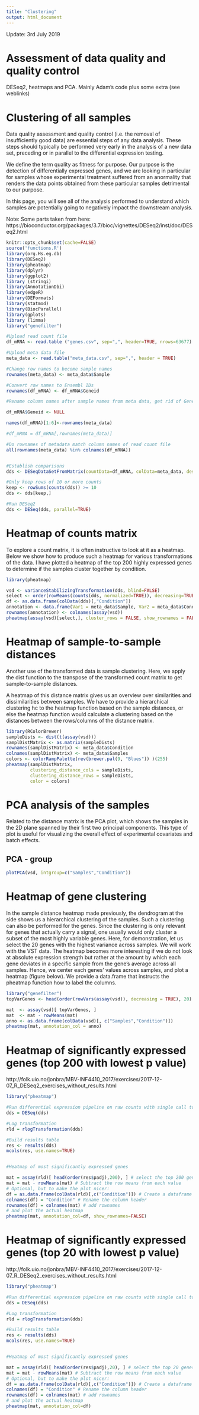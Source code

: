---
title: "Clustering"
output: html_document
---

Update: 3rd July 2019

# Assessment of data quality and quality control
DESeq2, heatmaps and PCA. Mainly Adam's code plus some extra (see weblinks)

# Clustering of all samples

Data quality assessment and quality control (i.e. the removal of insufficiently good data) are essential steps of any data analysis. These steps should typically be performed very early in the analysis of a new data set, preceding or in parallel to the differential expression testing.

We define the term quality as fitness for purpose. Our purpose is the detection of differentially expressed genes, and we are looking in particular for samples whose experimental treatment suffered from an anormality that renders the data points obtained from these particular samples detrimental to our purpose.

In this page, you will see all of the analysis performed to understand which samples are potentially going to negatively impact the downstream analysis.

Note: Some parts taken from here: https://bioconductor.org/packages/3.7/bioc/vignettes/DESeq2/inst/doc/DESeq2.html

```{r, include=FALSE}
knitr::opts_chunk$set(cache=FALSE)
source('functions.R')
library(org.Hs.eg.db)
library(DESeq2)
library(pheatmap)
library(dplyr)
library(ggplot2)
library (stringi)
library(AnnotationDbi)
library(edgeR)
library(DEFormats)
library(statmod)
library(BiocParallel)
library(gplots)
library (limma)
library("genefilter")
```


```{r read count and metadata}
#Upload read count file
df_mRNA <- read.table ("genes.csv", sep=",", header=TRUE, nrows=63677)

#Upload meta data file
meta_data <- read.table("meta_data.csv", sep=",", header = TRUE)

#Change row names to become sample names
rownames(meta_data) <- meta_data$Sample

#Convert row names to Ensembl IDs
rownames(df_mRNA) <- df_mRNA$Geneid

#Rename column names after sample names from meta data, get rid of Geneid (Ensembl ID)

df_mRNA$Geneid <- NULL

names(df_mRNA)[1:6]<-rownames(meta_data)

#df_mRNA = df_mRNA[,rownames(meta_data)]

#Do rownames of metadata match column names of read count file
all(rownames(meta_data) %in% colnames(df_mRNA))



```

```{r DESeq}

#Establish comparisons
dds <- DESeqDataSetFromMatrix(countData=df_mRNA, colData=meta_data, design=~Condition)

#Only keep rows of 10 or more counts
keep <- rowSums(counts(dds)) >= 10
dds <- dds[keep,]

#Run DESeq2
dds <- DESeq(dds, parallel=TRUE)


```

# Heatmap of counts matrix

To explore a count matrix, it is often instructive to look at it as a heatmap. Below we show how to produce such a heatmap for various transformations of the data. I have plotted a heatmap of the top 200 highly expressed genes to determine if the samples cluster together by condition.

```{r count matrix}
library(pheatmap)

vsd <- varianceStabilizingTransformation(dds, blind=FALSE)
select <- order(rowMeans(counts(dds, normalized=TRUE)), decreasing=TRUE)[1:200]
df <- as.data.frame(colData(dds)[,"Condition"])
annotation <- data.frame(Var1 = meta_data$Sample, Var2 = meta_data$Condition)
rownames(annotation) <- colnames(assay(vsd))
pheatmap(assay(vsd)[select,], cluster_rows = FALSE, show_rownames = FALSE, cluster_cols = TRUE, annotation =annotation)
```


# Heatmap of sample-to-sample distances

Another use of the transformed data is sample clustering. Here, we apply the dist function to the transpose of the transformed count matrix to get sample-to-sample distances.

A heatmap of this distance matrix gives us an overview over similarities and dissimilarities between samples. We have to provide a hierarchical clustering hc to the heatmap function based on the sample distances, or else the heatmap function would calculate a clustering based on the distances between the rows/columns of the distance matrix.

```{r sample distance}
library(RColorBrewer)
sampleDists <- dist(t(assay(vsd)))
samplDistMatrix <- as.matrix(sampleDists)
rownames(samplDistMatrix) <- meta_data$Condition
colnames(samplDistMatrix) <- meta_data$Samples
colors <- colorRampPalette(rev(brewer.pal(9, "Blues")) )(255)
pheatmap(samplDistMatrix, 
         clustering_distance_cols = sampleDists, 
         clustering_distance_rows = sampleDists,
         color = colors)
```


# PCA analysis of the samples {.tabset .tabset-fade}

Related to the distance matrix is the PCA plot, which shows the samples in the 2D plane spanned by their first two principal components. This type of plot is useful for visualizing the overall effect of experimental covariates and batch effects.

## PCA - group

```{r PCA}
plotPCA(vsd, intgroup=c("Samples","Condition"))


```


# Heatmap of gene clustering
In the sample distance heatmap made previously, the dendrogram at the side shows us a hierarchical clustering of the samples. Such a clustering can also be performed for the genes. Since the clustering is only relevant for genes that actually carry a signal, one usually would only cluster a subset of the most highly variable genes. Here, for demonstration, let us select the 20 genes with the highest variance across samples. We will work with the VST data. The heatmap becomes more interesting if we do not look at absolute expression strength but rather at the amount by which each gene deviates in a specific sample from the gene’s average across all samples. Hence, we center each genes’ values across samples, and plot a heatmap (figure below). We provide a data.frame that instructs the pheatmap function how to label the columns.

```{r gene clustering}

library("genefilter")
topVarGenes <- head(order(rowVars(assay(vsd)), decreasing = TRUE), 20)

mat  <- assay(vsd)[ topVarGenes, ]
mat  <- mat - rowMeans(mat)
anno <- as.data.frame(colData(vsd)[, c("Samples","Condition")])
pheatmap(mat, annotation_col = anno)

```


# Heatmap of significantly expressed genes (top 200 with lowest p value)
http://folk.uio.no/jonbra/MBV-INF4410_2017/exercises/2017-12-07_R_DESeq2_exercises_without_results.html

```{r top 200}
library("pheatmap")

#Run differential expression pipeline on raw counts with single call to the function DESeq
dds = DESeq(dds)

#Log transformation
rld = rlogTransformation(dds)

#Build results table
res <- results(dds)
mcols(res, use.names=TRUE)


#Heatmap of most significantly expressed genes

mat = assay(rld)[ head(order(res$padj),200), ] # select the top 200 genes with the lowest padj
mat = mat - rowMeans(mat) # Subtract the row means from each value
# Optional, but to make the plot nicer:
df = as.data.frame(colData(rld)[,c("Condition")]) # Create a dataframe with a column of the conditions
colnames(df) = "Condition" # Rename the column header
rownames(df) = colnames(mat) # add rownames
# and plot the actual heatmap
pheatmap(mat, annotation_col=df, show_rownames=FALSE)

```

# Heatmap of significantly expressed genes (top 20 with lowest p value)
http://folk.uio.no/jonbra/MBV-INF4410_2017/exercises/2017-12-07_R_DESeq2_exercises_without_results.html

```{r top20}
library("pheatmap")

#Run differential expression pipeline on raw counts with single call to the function DESeq
dds = DESeq(dds)

#Log transformation
rld = rlogTransformation(dds)

#Build results table
res <- results(dds)
mcols(res, use.names=TRUE)


#Heatmap of most significantly expressed genes

mat = assay(rld)[ head(order(res$padj),20), ] # select the top 20 genes with the lowest padj
mat = mat - rowMeans(mat) # Subtract the row means from each value
# Optional, but to make the plot nicer:
df = as.data.frame(colData(rld)[,c("Condition")]) # Create a dataframe with a column of the conditions
colnames(df) = "Condition" # Rename the column header
rownames(df) = colnames(mat) # add rownames
# and plot the actual heatmap
pheatmap(mat, annotation_col=df)

```

